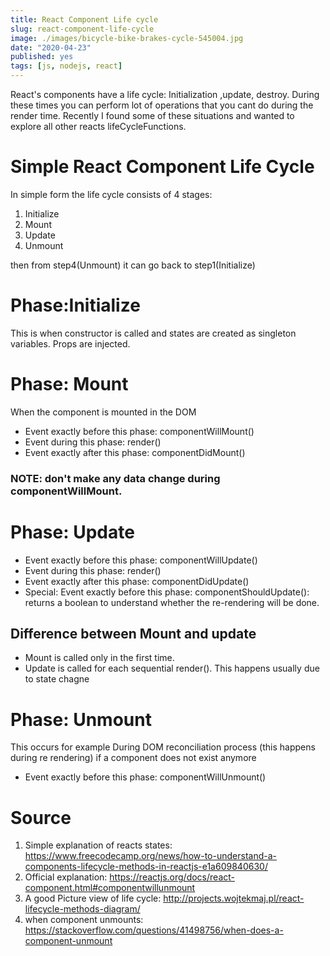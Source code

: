 ```yaml
---
title: React Component Life cycle
slug: react-component-life-cycle
image: ./images/bicycle-bike-brakes-cycle-545004.jpg
date: "2020-04-23"
published: yes
tags: [js, nodejs, react]
---
```




React's components have a life cycle: Initialization ,update, destroy. During these times you can perform lot of operations that you cant do during the render time. Recently I found some of these situations and wanted to explore all other reacts lifeCycleFunctions.

# Simple React Component Life Cycle

In simple form the life cycle consists of 4 stages:

1. Initialize
2. Mount
3. Update
4. Unmount

then from step4(Unmount) it can go back to step1(Initialize)

# Phase:Initialize

This is when constructor is called and states are created as singleton variables. Props are injected.

# Phase: Mount

When the component is mounted in the DOM

- Event exactly before this phase: componentWillMount()
- Event during this phase: render()
- Event exactly after this phase: componentDidMount()

### NOTE: don't make any data change during componentWillMount.

# Phase: Update

- Event exactly before this phase: componentWillUpdate()
- Event during this phase: render()
- Event exactly after this phase: componentDidUpdate()
- Special: Event exactly before this phase: componentShouldUpdate(): returns a boolean to understand whether the re-rendering will be done.

## Difference between Mount and update

- Mount is called only in the first time.
- Update is called for each sequential render(). This happens usually due to state chagne

# Phase: Unmount

This occurs for example During DOM reconciliation process (this happens during re rendering) if a component does not exist anymore

- Event exactly before this phase: componentWillUnmount()

# Source

1. Simple explanation of reacts states: https://www.freecodecamp.org/news/how-to-understand-a-components-lifecycle-methods-in-reactjs-e1a609840630/
2. Official explanation: https://reactjs.org/docs/react-component.html#componentwillunmount
3. A good Picture view of life cycle: http://projects.wojtekmaj.pl/react-lifecycle-methods-diagram/
4. when component unmounts: https://stackoverflow.com/questions/41498756/when-does-a-component-unmount
